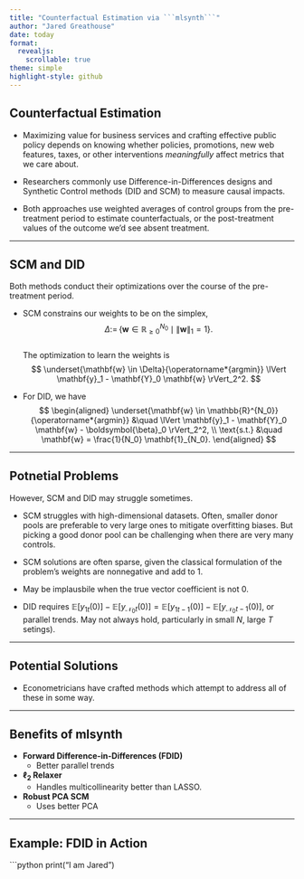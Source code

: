 ```yaml
---
title: "Counterfactual Estimation via ```mlsynth```"
author: "Jared Greathouse"
date: today
format: 
  revealjs:
    scrollable: true
theme: simple
highlight-style: github
---
```



## Counterfactual Estimation

- Maximizing value for business services and crafting effective public policy depends on knowing whether policies, promotions, new web features, taxes, or other interventions _meaningfully_ affect metrics that we care about.

- Researchers commonly use Difference-in-Differences designs and Synthetic Control methods (DID and SCM) to measure causal impacts.

- Both approaches use weighted averages of control groups from the pre-treatment period to estimate counterfactuals, or the post-treatment values of the outcome we'd see absent treatment.

---

## SCM and DID

Both methods conduct their optimizations over the course of the pre-treatment period.

- SCM constrains our weights to be on the simplex,  
  $$
  \Delta \operatorname{:=} \{\mathbf{w} \in \mathbb{R}_{\geq 0}^{N_0} \mid \lVert \mathbf{w} \rVert_1 = 1\}.
  $$  
  The optimization to learn the weights is  
  $$
  \underset{\mathbf{w} \in \Delta}{\operatorname*{argmin}} \lVert \mathbf{y}_1 - \mathbf{Y}_0 \mathbf{w} \rVert_2^2.
  $$

- For DID, we have  
  $$
  \begin{aligned}
      \underset{\mathbf{w} \in \mathbb{R}^{N_0}}{\operatorname*{argmin}} &\quad \lVert \mathbf{y}_1 - \mathbf{Y}_0 \mathbf{w} - \boldsymbol{\beta}_0 \rVert_2^2, \\
      \text{s.t.} &\quad \mathbf{w} = \frac{1}{N_0} \mathbf{1}_{N_0}.
  \end{aligned}
  $$

---

## Potnetial Problems

However, SCM and DID may struggle sometimes.

- SCM struggles with high-dimensional datasets. Often, smaller donor pools are preferable to very large ones to mitigate overfitting biases. But picking a good donor pool can be challenging when there are very many controls.

- SCM solutions are often sparse, given the classical formulation of the problem's weights are nonnegative and add to 1.

- May be implausbile when the true vector coefficient is not 0.

- DID requires $\mathbb{E}[y_{1t}(0)] - \mathbb{E}[y_{\mathcal{N}_0 t}(0)] = \mathbb{E}[y_{1t-1}(0)] - \mathbb{E}[y_{\mathcal{N}_0 t-1}(0)]$, or parallel trends. May not always hold, particularly in small $N$, large $T$ setings).

---

## Potential Solutions

- Econometricians have crafted methods which attempt to address all of these in some way.

---

## Benefits of mlsynth

- **Forward Difference-in-Differences (FDID)**
  - Better parallel trends
- **$\ell_2$ Relaxer**
  - Handles multicollinearity better than LASSO.
- **Robust PCA SCM**
  - Uses better PCA

---

## Example: FDID in Action

```python
print("I am Jared")
